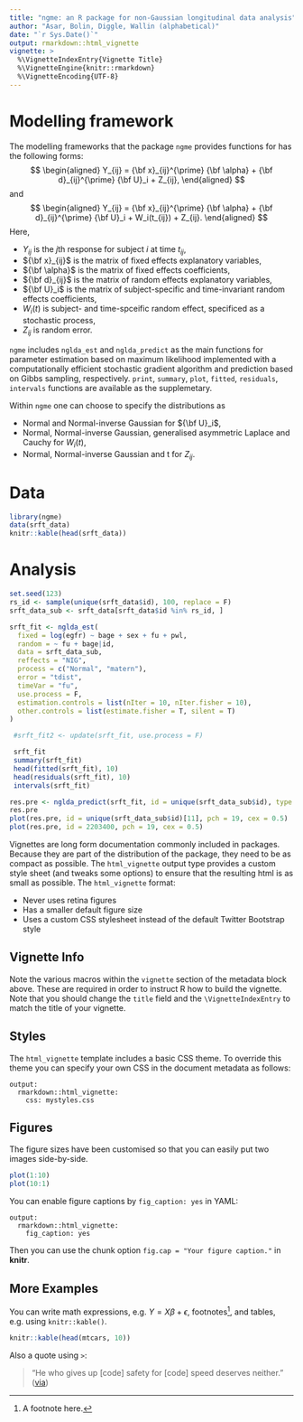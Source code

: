 ---
title: "ngme: an R package for non-Gaussian longitudinal data analysis"
author: "Asar, Bolin, Diggle, Wallin (alphabetical)"
date: "`r Sys.Date()`"
output: rmarkdown::html_vignette
vignette: >
  %\VignetteIndexEntry{Vignette Title}
  %\VignetteEngine{knitr::rmarkdown}
  %\VignetteEncoding{UTF-8}
---

# Modelling framework 

The modelling frameworks that the package `ngme` provides functions for
has the following forms:
$$
\begin{aligned}
Y_{ij} = {\bf x}_{ij}^{\prime} {\bf \alpha} + {\bf d}_{ij}^{\prime} {\bf U}_i + Z_{ij},
\end{aligned}
$$
and
$$
\begin{aligned}
Y_{ij} = {\bf x}_{ij}^{\prime} {\bf \alpha} + {\bf d}_{ij}^{\prime} {\bf U}_i + W_i(t_{ij}) + Z_{ij}.
\end{aligned}
$$
Here, 

- $Y_{ij}$ is the $j$th response for subject $i$ at time $t_{ij}$,
- ${\bf x}_{ij}$ is the matrix of fixed effects explanatory variables,
- ${\bf \alpha}$ is the matrix of fixed effects coefficients,
- ${\bf d}_{ij}$ is the matrix of random effects explanatory variables,
- ${\bf U}_i$ is the matrix of subject-specific and time-invariant random effects coefficients,
- $W_i(t)$ is subject- and time-spceific random effect, specificed as a stochastic process,
- $Z_{ij}$ is random error.

`ngme` includes `nglda_est` and `nglda_predict` as the main functions 
 for parameter estimation based on maximum likelihood 
 implemented with a computationally efficient stochastic gradient algorithm and 
 prediction based on Gibbs sampling, respectively. `print`, `summary`, `plot`, 
 `fitted`, `residuals`, `intervals` functions are available as the supplemetary. 
 
 Within `ngme` one can choose to specify the distributions as
 
 - Normal and Normal-inverse Gaussian for ${\bf U}_i$,
 - Normal, Normal-inverse Gaussian, generalised asymmetric Laplace and Cauchy for $W_i(t)$,
 - Normal, Normal-inverse Gaussian and t for $Z_{ij}$.

# Data

```{r, echo=TRUE}
library(ngme)
data(srft_data)
knitr::kable(head(srft_data))
```

# Analysis

```{r, echo=TRUE}
set.seed(123)
rs_id <- sample(unique(srft_data$id), 100, replace = F)
srft_data_sub <- srft_data[srft_data$id %in% rs_id, ]

srft_fit <- nglda_est(
  fixed = log(egfr) ~ bage + sex + fu + pwl,
  random = ~ fu + bage|id,
  data = srft_data_sub,
  reffects = "NIG",
  process = c("Normal", "matern"),
  error = "tdist",
  timeVar = "fu",
  use.process = F,
  estimation.controls = list(nIter = 10, nIter.fisher = 10),
  other.controls = list(estimate.fisher = T, silent = T)
)

 #srft_fit2 <- update(srft_fit, use.process = F)

 srft_fit
 summary(srft_fit)
 head(fitted(srft_fit), 10)
 head(residuals(srft_fit), 10)
 intervals(srft_fit)

res.pre <- nglda_predict(srft_fit, id = unique(srft_data_sub$id), type = "Filter")
res.pre
plot(res.pre, id = unique(srft_data_sub$id)[11], pch = 19, cex = 0.5)
plot(res.pre, id = 2203400, pch = 19, cex = 0.5)
```

Vignettes are long form documentation commonly included in packages. Because they are part of the distribution of the package, they need to be as compact as possible. The `html_vignette` output type provides a custom style sheet (and tweaks some options) to ensure that the resulting html is as small as possible. The `html_vignette` format:

- Never uses retina figures
- Has a smaller default figure size
- Uses a custom CSS stylesheet instead of the default Twitter Bootstrap style

## Vignette Info

Note the various macros within the `vignette` section of the metadata block above. These are required in order to instruct R how to build the vignette. Note that you should change the `title` field and the `\VignetteIndexEntry` to match the title of your vignette.

## Styles

The `html_vignette` template includes a basic CSS theme. To override this theme you can specify your own CSS in the document metadata as follows:

    output: 
      rmarkdown::html_vignette:
        css: mystyles.css

## Figures

The figure sizes have been customised so that you can easily put two images side-by-side. 

```{r, fig.show='hold'}
plot(1:10)
plot(10:1)
```

You can enable figure captions by `fig_caption: yes` in YAML:

    output:
      rmarkdown::html_vignette:
        fig_caption: yes

Then you can use the chunk option `fig.cap = "Your figure caption."` in **knitr**.

## More Examples

You can write math expressions, e.g. $Y = X\beta + \epsilon$, footnotes^[A footnote here.], and tables, e.g. using `knitr::kable()`.

```{r, echo=FALSE, results='asis'}
knitr::kable(head(mtcars, 10))
```

Also a quote using `>`:

> "He who gives up [code] safety for [code] speed deserves neither."
([via](https://twitter.com/hadleywickham/status/504368538874703872))
